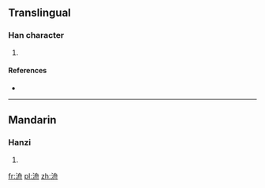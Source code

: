 ==Translingual==

===Han character===
{{Han char|rn=85|rad=水|as=06|sn=9|four=3714<sub>0</sub>|canj=水竹月卜 (EHBY)}}

# {{defn|Han|sort=水06}}

====References====
* {{Han ref|kx=0619.140|dkj=17349|dj=1014.090|hdz=31612.020|uh=6D00|ud=27904|bh=CF7C|bd=53116}}

----

==Mandarin==

===Hanzi===
{{cmn-hanzi|pin=[[zhōu]] ([[zhou1]])|wg=chou<sup>1</sup>}}

# {{defn|lang=cmn|sort=水06}}

[[fr:洀]]
[[pl:洀]]
[[zh:洀]]
